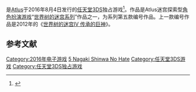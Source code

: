 {{NoteTA
| G1=Games
}}

{{vgname|世界樹迷宮V 漫長神話的盡頭|ja=世界樹の迷宮V 長き神話の果て}}是[[Atlus|Atlus]]于2016年8月4日发行的[[任天堂3DS|任天堂3DS]]独占游戏<ref>{{Cite web|url=http://www.famitsu.com/news/201603/01100434.html|title=【先出し週刊ファミ通】『世界樹の迷宮V 長き神話の果て』発表!! 知られざる新たな世界を舞台にした完全新作！（2016年3月3日発売号）|accessdate=2016-03-03|date=2016-03-01|publisher=[[エンターブレイン|エンターブレイン]]|archive-date=2021-02-13|archive-url=https://web.archive.org/web/20210213092450/https://www.famitsu.com/news/201603/01100434.html}}</ref>。作品是Atlus迷宫探索型[[电子角色扮演游戏|角色扮演游戏]]“[[世界树的迷宫系列|世界树的迷宫系列]]”作品之一，为系列第五款编号作品。上一款编号作品是2012年的《[[世界树的迷宫IV_传承的巨神|世界树的迷宫IV 传承的巨神]]》。

== 参考文献 ==
{{Reflist}}

{{世界树的迷宫系列}}

{{DEFAULTSORT:Sekaiju No Meikyuu 5 Nagaki Shinwa No Hate}}
[[Category:2016年电子游戏|Category:2016年电子游戏]]
[[Category:世界树的迷宫系列|5 Nagaki Shinwa No Hate]]
[[Category:任天堂3DS游戏|Category:任天堂3DS游戏]]
[[Category:任天堂3DS独占游戏|Category:任天堂3DS独占游戏]]

{{rpg-videogame-stub}}